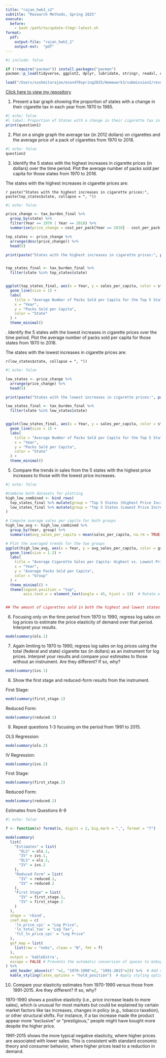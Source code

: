```yaml
---
title: "rajan_hwk3_s2"
subtitle: "Research Methods, Spring 2025"
execute:
  before: 
    - bash /path/to/update-tlmgr-latest.sh
format:
  pdf:
    output-file: "rajan_hwk3_2"
    output-ext:  "pdf"
--- 
```


```r
#| include: false

if (!require("pacman")) install.packages("pacman")
pacman::p_load(tidyverse, ggplot2, dplyr, lubridate, stringr, readxl, data.table, gdata, fixest, modelsummary, kableExtra )

load("/Users/sushmitarajan/econ470spring2025/Homework3/submission2/results/Hwk3_workspace.RData") 

```

[Click here to view my repository](https://github.com/sarajan03/econ470spring2025/tree/main/Homework3)


1. Present a bar graph showing the proportion of states with a change in their cigarette tax in each year from 1970 to 1985.
```r
#| echo: false
#| label: Proportion of States with a change in their cigarette tax in each 
print(question1) 
```
\newpage

2. Plot on a single graph the average tax (in 2012 dollars) on cigarettes and the average price of a pack of cigarettes from 1970 to 2018.
```r
#| echo: false
question2

```
\newpage

3. Identify the 5 states with the highest increases in cigarette prices (in dollars) over the time period. Plot the average number of packs sold per capita for those states from 1970 to 2018.

The states with the highest increases in cigarette prices are:

`r paste("States with the highest increases in cigarette prices:", paste(top_states$state, collapse = ", "))`
```r
#| echo: false

price_change <- tax_burden_final %>%
  group_by(state) %>%
  filter(Year == 1970 | Year == 2018) %>%
  summarise(price_change = cost_per_pack[Year == 2018] - cost_per_pack[Year == 1970])

top_states <- price_change %>%
  arrange(desc(price_change)) %>%
  head(5)

print(paste("States with the highest increases in cigarette prices:", paste(top_states$state, collapse = ", ")))


top_states_final <- tax_burden_final %>%
  filter(state %in% top_states$state)


ggplot(top_states_final, aes(x = Year, y = sales_per_capita, color = state)) +
  geom_line(size = 1) +
  labs(
    title = "Average Number of Packs Sold per Capita for the Top 5 States with the Highest Price Increase (1970-2018)",
    x = "Year",
    y = "Packs Sold per Capita",
    color = "State"
  ) +
  theme_minimal()
```
\newpage
4. Identify the 5 states with the lowest increases in cigarette prices over the time period. Plot the average number of packs sold per capita for those states from 1970 to 2018.

The states with the lowest increases in cigarette prices are:

`r(low_states$state, collapse = ", "))`
```r
#| echo: false

low_states <- price_change %>%
  arrange(price_change) %>%
  head(5)

print(paste("States with the lowest increases in cigarette prices:", paste(low_states$state, collapse = ", ")))

low_states_final <- tax_burden_final %>%
  filter(state %in% low_states$state)


ggplot(low_states_final, aes(x = Year, y = sales_per_capita, color = state)) +
  geom_line(size = 1) +
  labs(
    title = "Average Number of Packs Sold per Capita for the Top 5 States with the Highest Price Increase (1970-2018)",
    x = "Year",
    y = "Packs Sold per Capita",
    color = "State"
  ) +
  theme_minimal()

```

5. Compare the trends in sales from the 5 states with the highest price increases to those with the lowest price increases.
```r
#| echo: false

#Combine both datasets for plotting
high_low_combined <- bind_rows(
  top_states_final %>% mutate(group = "Top 5 States (Highest Price Increase)"),
  low_states_final %>% mutate(group = "Top 5 States (Lowest Price Increase)")
)

# Compute average sales per capita for both groups
high_low_avg <- high_low_combined %>%
  group_by(Year, group) %>%
  summarise(avg_sales_per_capita = mean(sales_per_capita, na.rm = TRUE))

# Plot the averaged trends for the two groups
ggplot(high_low_avg, aes(x = Year, y = avg_sales_per_capita, color = group)) +
  geom_line(size = 1.2) +
  labs(
    title = "Average Cigarette Sales per Capita: Highest vs. Lowest Price Increases (1970-2018)",
    x = "Year",
    y = "Average Packs Sold per Capita",
    color = "Group"
  ) +
  theme_minimal() +
  theme(legend.position = "top",
        axis.text.x = element_text(angle = 45, hjust = 1))  # Rotate x-axis labels for better readability


## The amount of cigarettes sold in both the highest and lowest states has drastically decreased because of the cultural shifts when it comes to smoking. Missouri and North Dakota seem to pull the lower states average of cost per pack sold up a bit but currently 50 packs sold per capita is seen for both the high and low states. The low states have more variability in packs sold in over the years with north carolina going up to about 250 packs sold per capita around 1975.
```

6. Focusing only on the time period from 1970 to 1990, regress log sales on log prices to estimate the price elasticity of demand over that period. Interpret your results.
```r
modelsummary(ols.1)
```

7. Again limiting to 1970 to 1990, regress log sales on log prices using the total (federal and state) cigarette tax (in dollars) as an instrument for log prices. Interpret your results and compare your estimates to those without an instrument. Are they different? If so, why?
```r
modelsummary(ivs.1)
```

8. Show the first stage and reduced-form results from the instrument.

First Stage:
```r
modelsummary(first_stage.1)

```

Reduced Form:
```r
modelsummary(reduced.1)

```

9. Repeat questions 1-3 focusing on the period from 1991 to 2015.

OLS Regression:
```r
modelsummary(ols.2)
```

IV Regression:
```r
modelsummary(ivs.2)
```


First Stage:
```r
modelsummary(first_stage.2)

```

Reduced Form:
```r
modelsummary(reduced.2)

```

Estimates from Questions 6-9
```r
#| echo: false

f <- function(x) format(x, digits = 2, big.mark = ",", format = "f")

modelsummary(
  list(
    "Estimates" = list(
      "OLS" = ols.1,
      "IV" = ivs.1,
      "OLS" = ols.2,
      "IV" = ivs.2
    ),
    "Reduced Form" = list(
      "IV" = reduced.1,
      "IV" = reduced.2
    ),
    "First Stage" = list(
      "IV" = first_stage.1,
      "IV" = first_stage.2
    )
  ),
  shape = 'rbind',
  coef_map = c(
    'ln_price_cpi' = "Log Price",  
    'ln_total_tax' = "Log Tax",
    'fit_ln_price_cpi' = "Log Price"
  ),
  gof_map = list(
    list(raw = "nobs", clean = "N", fmt = f)
  ),
  output = 'kableExtra',
  escape = FALSE # Prevents the automatic conversion of spaces to &nbsp;
) %>%
  add_header_above(c(" "=1, "1970-1990"=2, "1991-2015"=2)) %>%  # Add custom header
  kable_styling(latex_options = "hold_position")  # Apply styling options
``` 

10. Compare your elasticity estimates from 1970-1990 versus those from 1991-2015. Are they different? If so, why?

1970-1990 shows a positive elasticity (i.e., price increase leads to more sales), which is unusual for most markets but could be explained by certain market factors like tax increases, changes in policy (e.g., tobacco taxation), or other structural shifts. For instance, if a tax increase made the product appear more "exclusive" or "prestigious," people might have bought more despite the higher price.

1991-2015 shows the more typical negative elasticity, where higher prices are associated with lower sales. This is consistent with standard economic theory and consumer behavior, where higher prices lead to a reduction in demand.


